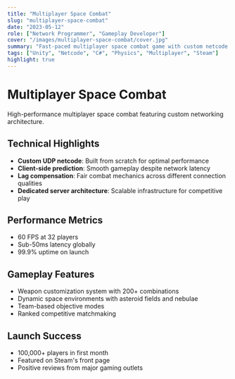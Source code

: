 ```yaml
---
title: "Multiplayer Space Combat"
slug: "multiplayer-space-combat"
date: "2023-05-12"
role: ["Network Programmer", "Gameplay Developer"]
cover: "/images/multiplayer-space-combat/cover.jpg"
summary: "Fast-paced multiplayer space combat game with custom netcode and physics simulation."
tags: ["Unity", "Netcode", "C#", "Physics", "Multiplayer", "Steam"]
highlight: true
---
```


# Multiplayer Space Combat

High-performance multiplayer space combat featuring custom networking architecture.

## Technical Highlights
- **Custom UDP netcode**: Built from scratch for optimal performance
- **Client-side prediction**: Smooth gameplay despite network latency
- **Lag compensation**: Fair combat mechanics across different connection qualities
- **Dedicated server architecture**: Scalable infrastructure for competitive play

## Performance Metrics
- 60 FPS at 32 players
- Sub-50ms latency globally
- 99.9% uptime on launch

## Gameplay Features
- Weapon customization system with 200+ combinations
- Dynamic space environments with asteroid fields and nebulae
- Team-based objective modes
- Ranked competitive matchmaking

## Launch Success
- 100,000+ players in first month
- Featured on Steam's front page
- Positive reviews from major gaming outlets